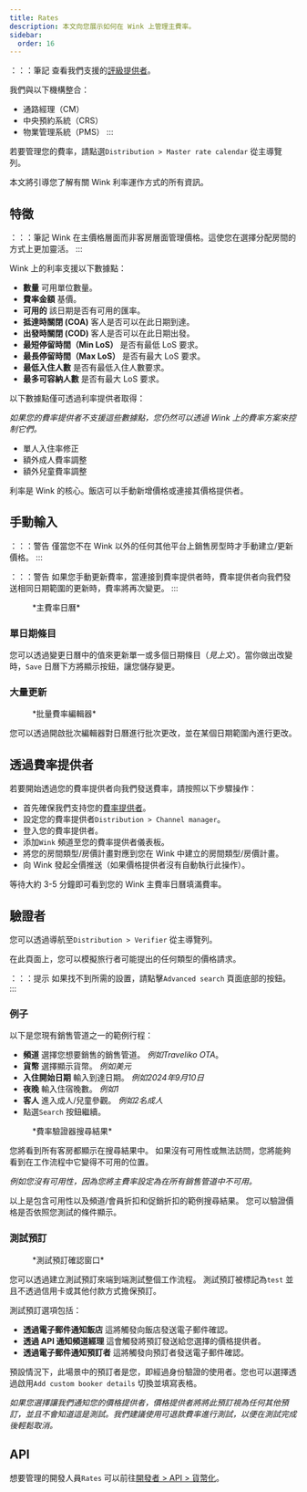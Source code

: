 ```yaml
---
title: Rates
description: 本文向您展示如何在 Wink 上管理主費率。
sidebar:
  order: 16
---
```


：：：筆記
查看我們支援的[評級提供者](/extranet/rate-providers)。

我們與以下機構整合：

* 通路經理（CM）
* 中央預約系統（CRS）
* 物業管理系統（PMS）
  :::

若要管理您的費率，請點選`Distribution > Master rate calendar` 從主導覽列。

本文將引導您了解有關 Wink 利率運作方式的所有資訊。

## 特徵

：：：筆記
Wink 在主價格層面而非客房層面管理價格。這使您在選擇分配房間的方式上更加靈活。
:::

Wink 上的利率支援以下數據點：

* **數量** 可用單位數量。
* **費率金額** 基價。
* **可用的** 該日期是否有可用的匯率。
* **抵達時關閉 (COA)** 客人是否可以在此日期到達。
* **出發時關閉 (COD)** 客人是否可以在此日期出發。
* **最短停留時間（Min LoS）** 是否有最低 LoS 要求。
* **最長停留時間（Max LoS）** 是否有最大 LoS 要求。
* **最低入住人數** 是否有最低入住人數要求。
* **最多可容納人數** 是否有最大 LoS 要求。

以下數據點僅可透過利率提供者取得：

*如果您的費率提供者不支援這些數據點，您仍然可以透過 Wink 上的費率方案來控制它們。*

* 單人入住率修正
* 額外成人費率調整
* 額外兒童費率調整

利率是 Wink 的核心。飯店可以手動新增價格或連接其價格提供者。

## 手動輸入

：：：警告
僅當您不在 Wink 以外的任何其他平台上銷售房型時才手動建立/更新價格。
:::

：：：警告
如果您手動更新費率，當連接到費率提供者時，費率提供者向我們發送相同日期範圍的更新時，費率將再次變更。
:::

<figure>
  <CloudinaryImage width="700" height="251" resize="scale" quality="best" alt="主費率日曆" src="academy/rate-calendar" errorImage="noimage_opaque_nyrtl0.png" />

  <figcaption>*主費率日曆*</figcaption>
</figure>


### 單日期條目

您可以透過變更日曆中的值來更新單一或多個日期條目（*見上文*）。當你做出改變時，`Save` 日曆下方將顯示按鈕，讓您儲存變更。

### 大量更新

<figure>
  <CloudinaryImage width="700" height="267" resize="scale" quality="best" alt="批量費率編輯器" src="academy/bulk-editor" errorImage="noimage_opaque_nyrtl0.png" />

  <figcaption>*批量費率編輯器*</figcaption>
</figure>


您可以透過開啟批次編輯器對日曆進行批次更改，並在某個日期範圍內進行更改。

## 透過費率提供者

若要開始透過您的費率提供者向我們發送費率，請按照以下步驟操作：

* 首先確保我們支持您的[費率提供者](/extranet/rate-providers)。
* 設定您的費率提供者`Distribution > Channel manager`。
* 登入您的費率提供者。
* 添加`Wink` 頻道至您的費率提供者儀表板。
* 將您的房間類型/房價計畫對應到您在 Wink 中建立的房間類型/房價計畫。
* 向 Wink 發起全價推送（如果價格提供者沒有自動執行此操作）。

等待大約 3-5 分鐘即可看到您的 Wink 主費率日曆填滿費率。

## 驗證者

您可以透過導航至`Distribution > Verifier` 從主導覽列。

在此頁面上，您可以模擬旅行者可能提出的任何類型的價格請求。

：：：提示
如果找不到所需的設置，請點擊`Advanced search` 頁面底部的按鈕。
:::

### 例子

以下是您現有銷售管道之一的範例行程：

* **頻道** 選擇您想要銷售的銷售管道。 *例如Traveliko OTA*。
* **貨幣** 選擇顯示貨幣。 *例如美元*
* **入住開始日期** 輸入到達日期。 *例如2024年9月10日*
* **夜晚** 輸入住宿晚數。 *例如1*
* **客人** 進入成人/兒童參觀。 *例如2名成人*
* 點選`Search` 按鈕繼續。

<figure>
  <CloudinaryImage width="350" height="501" resize="scale" quality="best" alt="速率驗證器結果" src="academy/rate-verifier" errorImage="noimage_opaque_nyrtl0.png" />

  <figcaption>*費率驗證器搜尋結果*</figcaption>
</figure>


您將看到所有客房都顯示在搜尋結果中。
如果沒有可用性或無法訪問，您將能夠看到在工作流程中它變得不可用的位置。

*例如您沒有可用性，因為您將主費率設定為在所有銷售管道中不可用。*

以上是包含可用性以及頻道/會員折扣和促銷折扣的範例搜尋結果。
您可以驗證價格是否依照您測試的條件顯示。

### 測試預訂

<figure>
  <CloudinaryImage width="350" height="459" resize="scale" quality="best" alt="測試預訂模式" src="academy/test-booking" errorImage="noimage_opaque_nyrtl0.png" />

  <figcaption>*測試預訂確認窗口*</figcaption>
</figure>


您可以透過建立測試預訂來端到端測試整個工作流程。
測試預訂被標記為`test` 並且不透過信用卡或其他付款方式擔保預訂。

測試預訂選項包括：

* **透過電子郵件通知飯店** 這將觸發向飯店發送電子郵件確認。
* **透過 API 通知頻道經理** 這會觸發將預訂發送給您選擇的價格提供者。
* **透過電子郵件通知預訂者** 這將觸發向預訂者發送電子郵件確認。

預設情況下，此場景中的預訂者是您，即經過身份驗證的使用者。您也可以選擇透過啟用`Add custom booker details` 切換並填寫表格。

*如果您選擇讓我們通知您的價格提供者，價格提供者將將此預訂視為任何其他預訂，並且不會知道這是測試。我們建議使用可退款費率進行測試，以便在測試完成後輕鬆取消。*

## API

想要管理的開發人員`Rates` 可以前往[開發者 > API > 貨幣化](/developers/apis/#monetize-api)。

